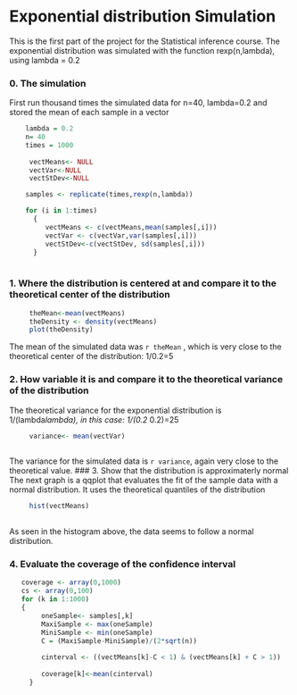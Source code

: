 Exponential distribution Simulation 
========================================================

This is the first part of the project for the Statistical inference course.
The exponential distribution was simulated with the function rexp(n,lambda), using lambda = 0.2

### 0. The simulation
First run thousand times the simulated data for n=40, lambda=0.2 and stored the mean of each sample in a vector

```r

    lambda = 0.2
    n= 40
    times = 1000
    
     vectMeans<- NULL
     vectVar<-NULL
     vectStDev<-NULL

    samples <- replicate(times,rexp(n,lambda))

    for (i in 1:times)
      {
         vectMeans <- c(vectMeans,mean(samples[,i]))
         vectVar <- c(vectVar,var(samples[,i]))
         vectStDev<-c(vectStDev, sd(samples[,i]))
      }
    
```

### 1. Where the distribution is centered at and compare it to the theoretical center of the distribution

```r
     theMean<-mean(vectMeans)
     theDensity <- density(vectMeans)
     plot(theDensity)
```
The mean of the simulated data was `r theMean` , which is very close to the theoretical center of the distribution: 1/0.2=5

### 2.  How variable it is and compare it to the theoretical variance of the distribution
The theoretical variance for the exponential distribution is 1/(lambda*lambda), in this case: 1/(0.2 * 0.2)=25

```r
  
     variance<- mean(vectVar)
   
```
The variance for the simulated data is `r variance`,  again very close to the theoretical value.
### 3. Show that the distribution is approximaterly normal
The next graph is a qqplot that evaluates the fit of the sample data with a normal distribution. It uses the theoretical quantiles of the distribution
```r
      
     hist(vectMeans)
     
```
As seen in the histogram above, the data seems to follow a  normal distribution.


### 4.  Evaluate the coverage of the confidence interval

```r
   coverage <- array(0,1000) 
   cs <- array(0,100)
   for (k in 1:1000)
   {
        oneSample<- samples[,k]
        MaxiSample <- max(oneSample)
        MiniSample <- min(oneSample)
        C = (MaxiSample-MiniSample)/(2*sqrt(n))
        
        cinterval <- ((vectMeans[k]-C < 1) & (vectMeans[k] + C > 1))
        
        coverage[k]<-mean(cinterval)
     }
  

```
